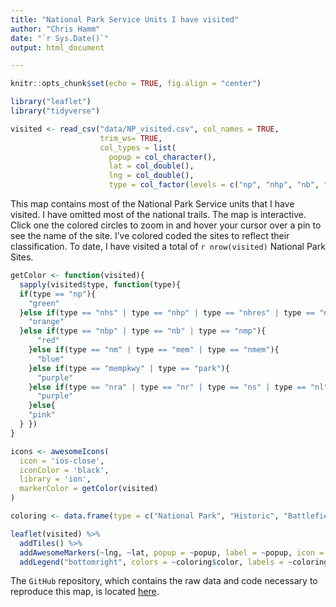 ```yaml
---
title: "National Park Service Units I have visited"
author: "Chris Hamm"
date: "`r Sys.Date()`"
output: html_document

---
```



```r
knitr::opts_chunk$set(echo = TRUE, fig.align = "center")
```

```r
library("leaflet")
library("tidyverse")
```


```r
visited <- read_csv("data/NP_visited.csv", col_names = TRUE, 
                    trim_ws= TRUE, 
                    col_types = list(
                      popup = col_character(), 
                      lat = col_double(), 
                      lng = col_double(), 
                      type = col_factor(levels = c("np", "nhp", "nb", "nm", "nhs", "nmp", "nmem", "nhres", "mem", "park", "nbp", "nr", "nra", "ns", "mempkwy", "nha", "nl", "nr", "pkwy", "nht", "nst", "nsr"))))
```

This map contains most of the National Park Service units that I have visited. I have omitted most of the national trails. The map is interactive. Click one the colored circles to zoom in and hover your cursor over a pin to see the name of the site. I've colored coded the sites to reflect their classification. To date, I have visited a total of `r nrow(visited)` National Park Sites.


```r
getColor <- function(visited){
  sapply(visited$type, function(type){
  if(type == "np"){
    "green"
  }else if(type == "nhs" | type == "nhp" | type == "nhres" | type == "nha" | type == "nht" | type == "nst"){
    "orange"
  }else if(type == "nbp" | type == "nb" | type == "nmp"){
      "red"
    }else if(type == "nm" | type == "mem" | type == "nmem"){
      "blue"
    }else if(type == "mempkwy" | type == "park"){
      "purple"
    }else if(type == "nra" | type == "nr" | type == "ns" | type == "nl" | type == "pkwy" | type == "nsr"){
      "purple"
    }else{
    "pink"
  } })
}

icons <- awesomeIcons(
  icon = 'ios-close',
  iconColor = 'black',
  library = 'ion',
  markerColor = getColor(visited)
)

coloring <- data.frame(type = c("National Park", "Historic", "Battlefield", "Memorial/Monument", "Recreation"), color = c("#6E8B3D", "#FF8C00", "#CD2626", "#009ACD", "#B23AEE"))

leaflet(visited) %>% 
  addTiles() %>% 
  addAwesomeMarkers(~lng, ~lat, popup = ~popup, label = ~popup, icon = icons, clusterOptions = markerClusterOptions()) %>% 
  addLegend("bottomright", colors = ~coloring$color, labels = ~coloring$type, opacity = 1, title = "Park Service unit type")
```

The `GitHub` repository, which contains the raw data and code necessary to reproduce this map, is located [here](https://github.com/butterflyology/National_Parks).

